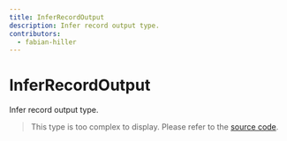 ```yaml
---
title: InferRecordOutput
description: Infer record output type.
contributors:
  - fabian-hiller
---
```


# InferRecordOutput

Infer record output type.

> This type is too complex to display. Please refer to the [source code](https://github.com/fabian-hiller/valibot/blob/main/library/src/schemas/record/types.ts).
